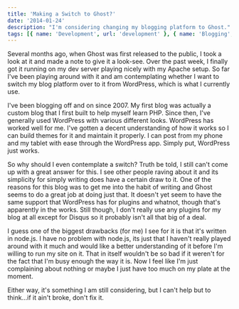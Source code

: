 ```yaml
---
title: 'Making a Switch to Ghost?'
date: '2014-01-24'
description: "I'm considering changing my blogging platform to Ghost."
tags: [{ name: 'Development', url: 'development' }, { name: 'Blogging', url: 'blogging' }]
---
```


Several months ago, when Ghost was first released to the public, I took a look at it and made a note to give it a look-see. Over the past week, I finally got it running on my dev server playing nicely with my Apache setup. So far I've been playing around with it and am contemplating whether I want to switch my blog platform over to it from WordPress, which is what I currently use.

I've been blogging off and on since 2007. My first blog was actually a custom blog that I first built to help myself learn PHP. Since then, I've generally used WordPress with various different looks. WordPress has worked well for me. I've gotten a decent understanding of how it works so I can build themes for it and maintain it properly. I can post from my phone and my tablet with ease through the WordPress app. Simply put, WordPress just works.

So why should I even contemplate a switch? Truth be told, I still can't come up with a great answer for this. I see other people raving about it and its simplicity for simply writing does have a certain draw to it. One of the reasons for this blog was to get me into the habit of writing and Ghost seems to do a great job at doing just that. It doesn't yet seem to have the same support that WordPress has for plugins and whatnot, though that's apparently in the works. Still though, I don't really use any plugins for my blog at all except for Disqus so it probably isn't all that big of a deal.

I guess one of the biggest drawbacks (for me) I see for it is that it's written in node.js. I have no problem with node.js, its just that I haven't really played around with it much and would like a better understanding of it before I'm willing to run my site on it. That in itself wouldn't be so bad if it weren't for the fact that I'm busy enough the way it is. Now I feel like I'm just complaining about nothing or maybe I just have too much on my plate at the moment.

Either way, it's something I am still considering, but I can't help but to think…if it ain't broke, don't fix it.
